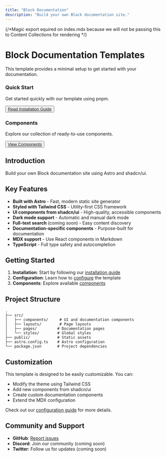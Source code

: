```yaml
---
title: "Block Documentation"
description: "Build your own Block documentation site."
---
```



{/*Magic export equired on index.mdx because we will not be passing this to Content Collections for rendering */}

<DocsLayout title={frontmatter.title} description={frontmatter.description}>

# Block Documentation Templates

This template provides a minimal setup to get started with your documentation.

<div class="grid grid-cols-1 md:grid-cols-2 gap-4 my-6">
  <Card className="p-6">
    <h3 class="text-xl font-semibold mb-2">Quick Start</h3>
    <p class="text-muted-foreground mb-4">
      Get started quickly with our template using pnpm.
    </p>
    <Button variant="outline" asChild>
      <a href="/docs/installation">Read Installation Guide</a>
    </Button>
  </Card>
  <Card className="p-6">
    <h3 class="text-xl font-semibold mb-2">Components</h3>
    <p class="text-muted-foreground mb-4">
      Explore our collection of ready-to-use components.
    </p>
    <Button variant="outline" asChild>
      <a href="/docs/components/button">View Components</a>
    </Button>
  </Card>
</div>

## Introduction

Build your own Block documentation site using Astro and shadcn/ui.

## Key Features

- **Built with Astro** - Fast, modern static site generator
- **Styled with Tailwind CSS** - Utility-first CSS framework
- **UI components from shadcn/ui** - High-quality, accessible components
- **Dark mode support** - Automatic and manual dark mode
- **Full-text search** (coming soon) - Easy content discovery
- **Documentation-specific components** - Purpose-built for documentation
- **MDX support** - Use React components in Markdown
- **TypeScript** - Full type safety and autocompletion

## Getting Started

1. **Installation**: Start by following our [installation guide](/docs/installation)
2. **Configuration**: Learn how to [configure](/docs/configuration) the template
3. **Components**: Explore available [components](/docs/components/button)

## Project Structure

```
.
├── src/
│   ├── components/     # UI and documentation components
│   ├── layouts/        # Page layouts
│   ├── pages/         # Documentation pages
│   └── styles/        # Global styles
├── public/            # Static assets
├── astro.config.ts    # Astro configuration
└── package.json       # Project dependencies
```

## Customization

This template is designed to be easily customizable. You can:

- Modify the theme using Tailwind CSS
- Add new components from shadcn/ui
- Create custom documentation components
- Extend the MDX configuration

Check out our [configuration guide](/docs/configuration) for more details.

## Community and Support

- **GitHub**: [Report issues](https://github.com/AREA44/astro-shadcn-ui-template/issues)
- **Discord**: Join our community (coming soon)
- **Twitter**: Follow us for updates (coming soon)

</DocsLayout>